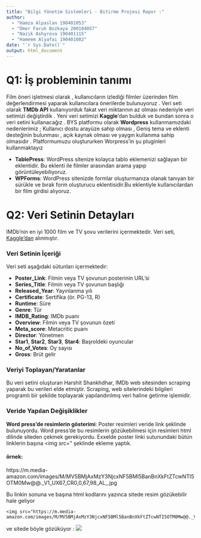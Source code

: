 ---
title: "Bilgi Yönetim Sistemleri - Bitirme Projesi Rapor :"
author: 
  - "Hamza Alpaslan 190401053"
  - "Ömer Faruk Bozkaya 200104057"
  - "Nazik Ashyrova 190401115"
  - "Hameem Alyafai 190401082"
date: "`r Sys.Date()`"
output: html_document
---

# Q1: İş probleminin tanımı

  Film öneri işletmesi olarak , kullanıcıların izlediği filmler üzerinden film değerlendirmesi yaparak kullanıcılara önerilerde bulunuyoruz . Veri seti olarak **TMDb API** kullanıyorduk fakat veri miktarının az olması nedeniyle veri setimizi değiştirdik . Yeni veri setimizi **Kaggle**'dan bulduk ve bundan sonra o veri setini kullanacağız . BYS platformu olarak **Wordpress** kullanmamızdaki nedenlerimiz ; Kullanıcı dostu arayüze sahip olması , Geniş tema ve eklenti desteğinin bulunması , açık kaynak olması ve yaygın kullanıma sahip olmasıdır . Platformumuzu oluştururken Worpress'in şu pluginleri kullanmaktayız 

- **TablePress**: WordPress sitenize kolayca tablo eklemenizi sağlayan bir eklentidir. Bu eklenti ile filmler arasından arama yapıp görüntüleyebiliyoruz.
- **WPForms**:  WordPress sitenizde formlar oluşturmanıza olanak tanıyan bir sürükle ve bırak form oluşturucu eklentisidir.Bu eklentiyle kullanıcılardan bir film girdisi alıyoruz. 

# Q2: Veri Setinin Detayları
IMDb'nin en iyi 1000 film ve TV şovu verilerini içermektedir. Veri seti, [Kaggle'dan](https://www.kaggle.com/datasets/harshitshankhdhar/imdb-dataset-of-top-1000-movies-and-tv-shows) alınmıştır.


### Veri Setinin İçeriği

Veri seti aşağıdaki sütunları içermektedir:

- **Poster_Link**: Filmin veya TV şovunun posterinin URL'si
- **Series_Title**: Filmin veya TV şovunun başlığı
- **Released_Year**: Yayınlanma yılı
- **Certificate**: Sertifika (ör. PG-13, R)
- **Runtime**: Süre
- **Genre**: Tür
- **IMDB_Rating**: IMDb puanı
- **Overview**: Filmin veya TV şovunun özeti
- **Meta_score**: Metacritic puanı
- **Director**: Yönetmen
- **Star1**, **Star2**, **Star3**, **Star4**: Başroldeki oyuncular
- **No_of_Votes**: Oy sayısı
- **Gross**: Brüt gelir

### Veriyi Toplayan/Yaratanlar

Bu veri setini oluşturan Harshit Shankhdhar, IMDb web sitesinden scraping yaparak bu verileri elde etmiştir. Scraping, web sitelerindeki bilgileri programlı bir şekilde toplayarak yapılandırılmış veri haline getirme işlemidir.

### Veride Yapılan Değişiklikler

 **Word press'de resimlerin gösterimi**: Poster resimleri veride link şeklinde bulunuyordu. Word press'de bu resimlerin gözükebilmesi için resimleri html dilinde siteden çekmek gerekiyordu. Exxelde poster linki sutunundaki bütün linklerin başına  <img src=" şeklinde ekleme yaptık. 

#### örnek:
 
https://m.media-amazon.com/images/M/MV5BMjAxMzY3NjcxNF5BMl5BanBnXkFtZTcwNTI5OTM0Mw@@._V1_UX67_CR0,0,67,98_AL_.jpg

Bu linkin sonuna ve başına html kodlarını yazınca sitede resim gözükebilir hale geliyor


```
<img src="https://m.media-amazon.com/images/M/MV5BMjAxMzY3NjcxNF5BMl5BanBnXkFtZTcwNTI5OTM0Mw@@._V1_UX67_CR0,0,67,98_AL_.jpg">
```
ve sitede böyle gözüküyor : <img src="https://m.media-amazon.com/images/M/MV5BMjAxMzY3NjcxNF5BMl5BanBnXkFtZTcwNTI5OTM0Mw@@._V1_UX67_CR0,0,67,98_AL_.jpg">